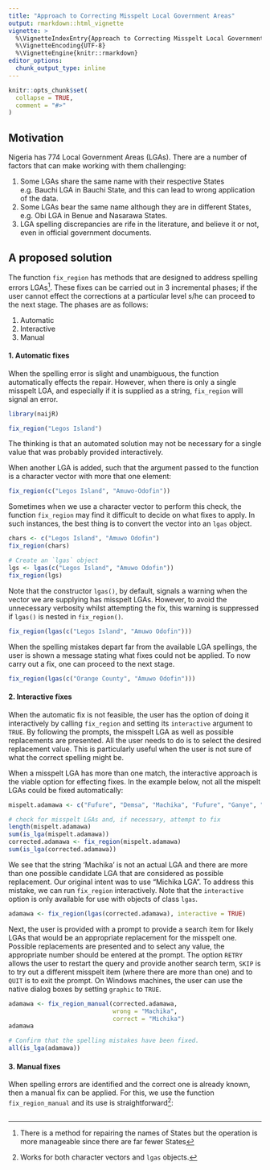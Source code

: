 ```yaml
---
title: "Approach to Correcting Misspelt Local Government Areas"
output: rmarkdown::html_vignette
vignette: >
  %\VignetteIndexEntry{Approach to Correcting Misspelt Local Government Areas}
  %\VignetteEncoding{UTF-8}
  %\VignetteEngine{knitr::rmarkdown}
editor_options: 
  chunk_output_type: inline
---
```


```r
knitr::opts_chunk$set(
  collapse = TRUE,
  comment = "#>"
)
```

## Motivation
Nigeria has 774 Local Government Areas (LGAs). There are a number of factors that can make working with them challenging:

1. Some LGAs share the same name with their respective States e.g. Bauchi LGA in Bauchi State, and this can lead to wrong application of the data.
2. Some LGAs bear the same name although they are in different States, e.g. Obi LGA in Benue and Nasarawa States.
3. LGA spelling discrepancies are rife in the literature, and believe it or not, even in official government documents. 

## A proposed solution
The function `fix_region` has methods that are designed to address spelling errors LGAs^[There is a method for repairing the names of States but the operation is more manageable since there are far fewer States]. These fixes can be carried out in 3 incremental phases; if the user cannot effect the corrections at a particular level s/he can proceed to the next stage. The phases are as follows:

1. Automatic
2. Interactive
3. Manual

#### 1. Automatic fixes
When the spelling error is slight and unambiguous, the function automatically effects the repair. However, when there is only a single misspelt LGA, and especially if it is supplied as a string, `fix_region` will signal an error.

```r
library(naijR)

fix_region("Legos Island")
```

The thinking is that an automated solution may not be necessary for a single value that was probably provided interactively.

When another LGA is added, such that the argument passed to the function is a character vector with more that one element:

```r
fix_region(c("Legos Island", "Amuwo-Odofin"))
```

Sometimes when we use a character vector to perform this check, the function `fix_region` may find it difficult to decide on what fixes to apply. In such instances, the best thing is to convert the vector into an `lgas` object. 

```r
chars <- c("Legos Island", "Amuwo Odofin")
fix_region(chars)

# Create an `lgas` object
lgs <- lgas(c("Legos Island", "Amuwo Odofin"))
fix_region(lgs)
```

Note that the constructor `lgas()`, by default, signals a warning when the vector we are supplying has misspelt LGAs. However, to avoid the unnecessary verbosity whilst attempting the fix, this warning is suppressed if `lgas()` is nested in `fix_region()`.

```r
fix_region(lgas(c("Legos Island", "Amuwo Odofin")))
```

When the spelling mistakes depart far from the available LGA spellings, the user is shown a message stating what fixes could not be applied. To now carry out a fix, one can proceed to the next stage.

```r
fix_region(lgas(c("Orange County", "Amuwo Odofin")))
```

#### 2. Interactive fixes
When the automatic fix is not feasible, the user has the option of doing it interactively by calling `fix_region` and setting its `interactive` argument to `TRUE`. By following the prompts, the misspelt LGA as well as possible replacements are presented. All the user needs to do is to select the desired replacement value. This is particularly useful when the user is not sure of what the correct spelling might be.

When a misspelt LGA has more than one match, the interactive approach is the viable option for effecting fixes. In the example below, not all the mispelt LGAs could be fixed automatically:

```r
mispelt.adamawa <- c("Fufure", "Demsa", "Machika", "Fufure", "Ganye", "Hong")

# check for misspelt LGAs and, if necessary, attempt to fix
length(mispelt.adamawa)
sum(is_lga(mispelt.adamawa))
corrected.adamawa <- fix_region(mispelt.adamawa)
sum(is_lga(corrected.adamawa))
```

We see that the string 'Machika' is not an actual LGA and there are more than one possible candidate LGA that are considered as possible replacement. Our  original intent was to use "Michika LGA". To address this mistake, we can run `fix_region` interactively. Note that the `interactive` option is only available for use with objects of class `lgas`.

```r
adamawa <- fix_region(lgas(corrected.adamawa), interactive = TRUE)
```

Next, the user is provided with a prompt to provide a search item for likely LGAs that would be an appropriate replacement for the misspelt one. Possible replacements are presented and to select any value, the appropriate number should be entered at the prompt. The option `RETRY` allows the user to restart the query and provide another search term, `SKIP` is to try out a different misspelt item (where there are more than one) and to `QUIT` is to exit the prompt. On Windows machines, the user can use the native dialog boxes by setting `graphic` to `TRUE`.

<!-- This chunk exists to make available the `adamawa` object which we are using in the subsequent chunk. The code will be replicated and executed with its output displayed in the chunk referring to manual fixes. -->
```r
adamawa <- fix_region_manual(corrected.adamawa,
                             wrong = "Machika",
                             correct = "Michika")
adamawa
```


```r
# Confirm that the spelling mistakes have been fixed.
all(is_lga(adamawa))
```

#### 3. Manual fixes
When spelling errors are identified and the correct one is already known, then a manual fix can be applied. For this, we use the function `fix_region_manual` and its use is straightforward^[Works for both character vectors and `lgas` objects.]:

```r
```
